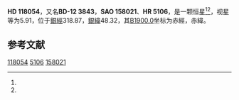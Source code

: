 {{Starbox begin
| name = HD 118054
}}
{{Starbox observe
| epoch = [[J2000.0|J2000.0]]
| constell = {{星座名待查}}<ref name=SIMBAD>{{cite web
 | url=http://simbad.u-strasbg.fr/simbad/sim-id?Ident=HR+5106
 | title =Pulsating variable Star
 | publisher=Centre de Données astronomiques de Strasbourg
 | work=SIMBAD
 | accessdate=2012-07-13}}</ref><ref name=DATA>{{cite web
 | url=http://vizier.u-strasbg.fr/viz-bin/VizieR-5?-out.add=.&-source=5050&-corr=PK=HR&-out.max=9999&HR=5106
 | title=VizieR Detailed Page
 | accessdate=2012-07-13
 | archive-date=2019-02-16
 | archive-url=https://web.archive.org/web/20190216081449/http://vizier.u-strasbg.fr/viz-bin/VizieR-5?-out.add=.&-source=5050&-corr=PK=HR&-out.max=9999&HR=5106
 | dead-url=no
 }}</ref>
| 星官 = 
| ra = {{RA|13|34|40.5}}<ref name=SIMBAD /><ref name=DATA />
| dec = {{DEC|-13|12|52}}<ref name=SIMBAD /><ref name=DATA />
| appmag_v = 5.91<ref name=SIMBAD /><ref name=DATA />
}}
{{Starbox character
| class = A2pSrEu:Cr:<ref name=SIMBAD /><ref name=DATA />
| b-v = 0.02<ref name=SIMBAD /><ref name=DATA />
| u-b = -0.09<ref name=SIMBAD /><ref name=DATA />
| r-i = <ref name=SIMBAD /><ref name=DATA />
| variable = 
}}
{{Starbox astrometry
| radial_v = -0.09
| prop_mo_ra = -20
| parallax = 0.007
| p_error =
}}
{{Starbox catalog
| names =BD-12 3843，[[SAO星表|SAO]] 158021，[[HD星表|HD]] 118054，[[HR星表|HR]] 5106}}
{{Starbox reference |Simbad=HR+5106}}
{{Starbox end}}

'''HD 118054'''，又名'''BD-12 3843'''，'''SAO 158021'''、'''HR 5106'''，是一颗恒星<ref name=SIMBAD /><ref name=DATA />，视星等为5.91，位于[[銀道座標系|銀經]]318.87，[[銀道座標系|銀緯]]48.32，其[[B1900.0|B1900.0]]坐标为赤經{{RA|13|29|21.3}}，赤緯{{DEC|-12|48.32|5}}。

== 参考文献 ==
{{reflist}}

{{star-stub}}

[[Category:HD和HDE天體|118054]]
[[Category:HR天體|5106]]
[[Category:SAO天體|158021]]